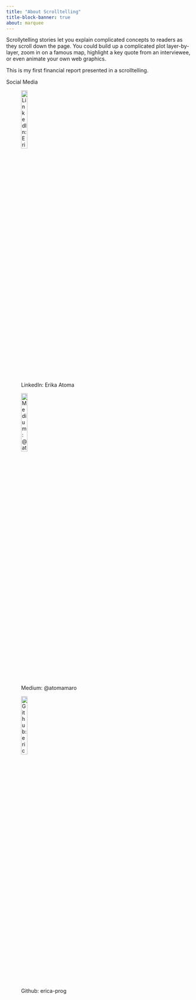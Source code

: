 ```yaml
---
title: "About Scrolltelling"
title-block-banner: true
about: marquee
---
```


Scrollytelling stories let you explain complicated concepts to readers as they scroll down the page. You could build up a complicated plot layer-by-layer, zoom in on a famous map, highlight a key quote from an interviewee, or even animate your own web graphics.

This is my first financial report presented in a scrolltelling.

<span class = "h2"> Social Media </span>

![LinkedIn: Erika Atoma](image/linkedln.png){width=20%}

![Medium: @atomamaro](image/medium.png){width=20%}

![Github: erica-prog](image/github.png){width=20%}